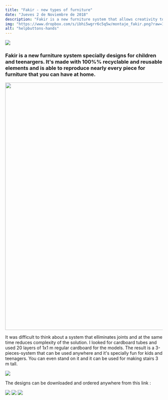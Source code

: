 ```yaml
---
title: "Fakir - new types of furniture"
date: "Jueves 2 de Noviembre de 2018"
description: "Fakir is a new furniture system that allows creativity to grow freely"
img: "https://www.dropbox.com/s/ibhi5wgrr6c5q5w/montaje_fakir.png?raw=1"
alt: "helpbuttons-hands"
---
```

<img src="https://www.dropbox.com/s/a8bhv5wgh3yqa7j/fakir_how_to.png?raw=1" />

<h3>Fakir is a new furniture system specially designs for children and teenargers. It's made with 100%% recyclable and reusable elements and is able to reproduce nearly every piece for furniture that you can have at home.</h3>
<img className="aligncenter wp-image-358 size-full" src="https://www.dropbox.com/s/fndsbtx2pcv6uy8/fakir_shelf2.png?raw=1" width="1400" height="788" />

It was difficult to think about a system that elliminates joints and at the same time reduces complexity of the solution. I looked for cardboard tubes and used 20 layers of 1x1 m regular cardboard for the models.
The result is a 3-pieces-system that can be used anywhere and it's specially fun for kids and teenagers. You can even stand on it and it can be used for making stairs 3 m tall.

<img src="https://www.dropbox.com/s/ibhi5wgrr6c5q5w/montaje_fakir.png?raw=1"/>

The designs can be downloaded and ordered anywhere from this link :

<img src="https://www.dropbox.com/s/fndsbtx2pcv6uy8/fakir_shelf2.png?raw=1" />
<img src="https://www.dropbox.com/s/roj7h5f8nn00cp9/all_fakir.png?raw=1" />
<img src="https://www.dropbox.com/s/iqsc4kb4q52ulbo/P1010355.jpg?raw=1" />
